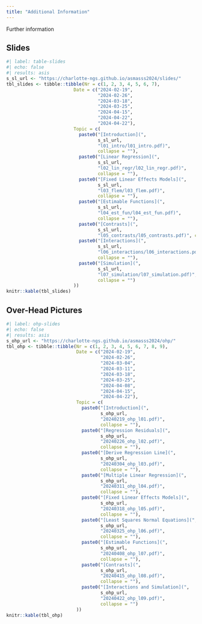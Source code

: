 ```yaml
---
title: "Additional Information"
---
```


Further information 

## Slides

```r
#| label: table-slides
#| echo: false
#| results: asis
s_sl_url <- "https://charlotte-ngs.github.io/asmasss2024/slides/"
tbl_slides <- tibble::tibble(Nr = c(1, 2, 3, 4, 5, 6, 7),
                         Date = c("2024-02-19",
                                  "2024-02-26",
                                  "2024-03-18",
                                  "2024-03-25",
                                  "2024-04-15",
                                  "2024-04-22",
                                  "2024-04-22"),
                         Topic = c(
                           paste0("[Introduction](", 
                                  s_sl_url, 
                                  "l01_intro/l01_intro.pdf)", 
                                  collapse = ""),
                           paste0("[Linear Regression](",
                                  s_sl_url,
                                  "l02_lin_regr/l02_lin_regr.pdf)",
                                  collapse = ""),
                           paste0("[Fixed Linear Effects Models](",
                                  s_sl_url,
                                  "l03_flem/l03_flem.pdf)",
                                  collapse = ""),
                           paste0("[Estimable Functions](",
                                  s_sl_url,
                                  "l04_est_fun/l04_est_fun.pdf)",
                                  collapse = ""),
                           paste0("[Contrasts](",
                                  s_sl_url,
                                  "l05_contrasts/l05_contrasts.pdf)", collapse = ""),
                           paste0("[Interactions](",
                                  s_sl_url,
                                  "l06_interactions/l06_interactions.pdf)",
                                  collapse = ""),
                           paste0("[Simulation](",
                                  s_sl_url,
                                  "l07_simulation/l07_simulation.pdf)",
                                  collapse = "")
                         ))
knitr::kable(tbl_slides)
```


## Over-Head Pictures

```r
#| label: ohp-slides
#| echo: false
#| results: asis
s_ohp_url <- "https://charlotte-ngs.github.io/asmasss2024/ohp/"
tbl_ohp <- tibble::tibble(Nr = c(1, 2, 3, 4, 5, 6, 7, 8, 9),
                          Date = c("2024-02-19",
                                   "2024-02-26",
                                   "2024-03-04",
                                   "2024-03-11",
                                   "2024-03-18",
                                   "2024-03-25",
                                   "2024-04-08",
                                   "2024-04-15",
                                   "2024-04-22"),
                          Topic = c(
                            paste0("[Introduction](",
                                   s_ohp_url,
                                   "20240219_ohp_l01.pdf)",
                                   collapse = ""),
                            paste0("[Regression Residuals](",
                                   s_ohp_url, 
                                   "20240226_ohp_l02.pdf)",
                                   collapse = ""),
                            paste0("[Derive Regression Line](",
                                   s_ohp_url,
                                   "20240304_ohp_l03.pdf)",
                                   collapse = ""),
                            paste0("[Multiple Linear Regression](",
                                   s_ohp_url,
                                   "20240311_ohp_l04.pdf)",
                                   collapse = ""),
                            paste0("[Fixed Linear Effects Models](",
                                   s_ohp_url,
                                   "20240318_ohp_l05.pdf)",
                                   collapse = ""),
                            paste0("[Least Squares Normal Equations](",
                                   s_ohp_url,
                                   "20240325_ohp_l06.pdf)",
                                   collapse = ""),
                            paste0("[Estimable Functions](",
                                   s_ohp_url,
                                   "20240408_ohp_l07.pdf)",
                                   collapse = ""),
                            paste0("[Contrasts](",
                                   s_ohp_url,
                                   "20240415_ohp_l08.pdf)",
                                   collapse = ""),
                            paste0("[Interactions and Simulation](",
                                   s_ohp_url,
                                   "20240422_ohp_l09.pdf)",
                                   collapse = "")
                          ))
knitr::kable(tbl_ohp)
```


